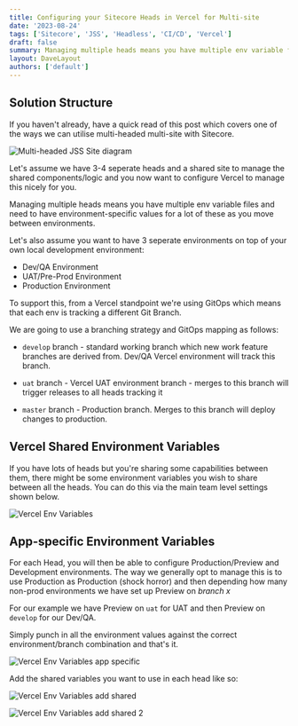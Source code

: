 ```yaml
---
title: Configuring your Sitecore Heads in Vercel for Multi-site
date: '2023-08-24'
tags: ['Sitecore', 'JSS', 'Headless', 'CI/CD', 'Vercel']
draft: false
summary: Managing multiple heads means you have multiple env variable files and need to have environment-specific values for a lot of these as you move between environments. Let's also assume you want to have 3 seperate environments on top of your own local development environment
layout: DaveLayout
authors: ['default']
---
```


## Solution Structure

If you haven't already, have a quick read of this post which covers one of the ways we can utilise multi-headed multi-site with Sitecore.

![Multi-headed JSS Site diagram](/static/images/posts/2023/configuring-your-sitecore-heads-in-vercel-for-multi-site/image.png "Multi-headed JSS Site diagram")

Let's assume we have 3-4 seperate heads and a shared site to manage the shared components/logic and you now want to configure Vercel to manage this nicely for you.

Managing multiple heads means you have multiple env variable files and need to have environment-specific values for a lot of these as you move between environments.

Let's also assume you want to have 3 seperate environments on top of your own local development environment:
- Dev/QA Environment
- UAT/Pre-Prod Environment
- Production Environment

To support this, from a Vercel standpoint we're using GitOps which means that each env is tracking a different Git Branch.

We are going to use a branching strategy and GitOps mapping as follows:

- `develop` branch - standard working branch which new work feature branches are derived from. Dev/QA Vercel environment will track this branch.

- `uat` branch - Vercel UAT environment branch - merges to this branch will trigger releases to all heads tracking it

- `master` branch - Production branch. Merges to this branch will deploy changes to production.

## Vercel Shared Environment Variables

If you have lots of heads but you're sharing some capabilities between them, there might be some environment variables you wish to share between all the heads. You can do this via the main team level settings shown below.

![Vercel Env Variables](/static/images/posts/2023/configuring-your-sitecore-heads-in-vercel-for-multi-site/image-1.png "Vercel Env Variables")

## App-specific Environment Variables

For each Head, you will then be able to configure Production/Preview and Development environments. The way we generally opt to manage this is to use Production as Production (shock horror) and then depending how many non-prod environments we have set up Preview on <i>branch x</i>

For our example we have Preview on `uat` for UAT and then Preview on `develop` for our Dev/QA.

Simply punch in all the environment values against the correct environment/branch combination and that's it.

![Vercel Env Variables app specific](/static/images/posts/2023/configuring-your-sitecore-heads-in-vercel-for-multi-site/image-2.png "Vercel Env Variables app specific")

Add the shared variables you want to use in each head like so:

![Vercel Env Variables add shared](/static/images/posts/2023/configuring-your-sitecore-heads-in-vercel-for-multi-site/image-3.png "Vercel Env Variables add shared")

![Vercel Env Variables add shared 2](/static/images/posts/2023/configuring-your-sitecore-heads-in-vercel-for-multi-site/image-4.png "Vercel Env Variables add shared 2")

